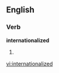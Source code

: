 
==English==

===Verb===
'''internationalized'''

# {{past of|[[internationalize]]}}

[[vi:internationalized]]